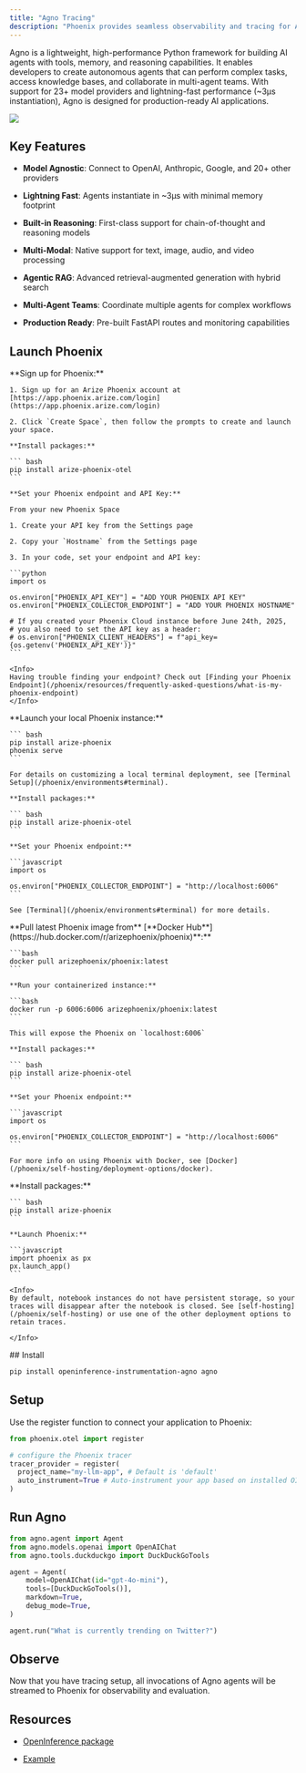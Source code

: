 ```yaml
---
title: "Agno Tracing"
description: "Phoenix provides seamless observability and tracing for Agno agents through the OpenInference instrumentation package. This integration automatically captures agent interactions, tool usage, reasoning steps, and multi-agent conversations, giving you complete visibility into your Agno applications. Monitor performance, debug issues, and evaluate agent behavior in real-time as your agents execute complex workflows and collaborate in teams."
---
```




Agno is a lightweight, high-performance Python framework for building AI agents with tools, memory, and reasoning capabilities. It enables developers to create autonomous agents that can perform complex tasks, access knowledge bases, and collaborate in multi-agent teams. With support for 23+ model providers and lightning-fast performance (\~3μs instantiation), Agno is designed for production-ready AI applications.
<Frame caption="Agno Traces in Phoenix">
  <img src="https://storage.googleapis.com/arize-phoenix-assets/assets/images/phoenix-docs-images/agno-example-trace.png" />
</Frame>

## Key Features

* **Model Agnostic**: Connect to OpenAI, Anthropic, Google, and 20+ other providers

* **Lightning Fast**: Agents instantiate in \~3μs with minimal memory footprint

* **Built-in Reasoning**: First-class support for chain-of-thought and reasoning models

* **Multi-Modal**: Native support for text, image, audio, and video processing

* **Agentic RAG**: Advanced retrieval-augmented generation with hybrid search

* **Multi-Agent Teams**: Coordinate multiple agents for complex workflows

* **Production Ready**: Pre-built FastAPI routes and monitoring capabilities

## Launch Phoenix

<Tabs>
  <Tab title="Phoenix Cloud">
    **Sign up for Phoenix:**

    1. Sign up for an Arize Phoenix account at [https://app.phoenix.arize.com/login](https://app.phoenix.arize.com/login)

    2. Click `Create Space`, then follow the prompts to create and launch your space.

    **Install packages:**

    ``` bash
    pip install arize-phoenix-otel
    ```

    **Set your Phoenix endpoint and API Key:**

    From your new Phoenix Space

    1. Create your API key from the Settings page

    2. Copy your `Hostname` from the Settings page

    3. In your code, set your endpoint and API key:

    ```python
    import os

    os.environ["PHOENIX_API_KEY"] = "ADD YOUR PHOENIX API KEY"
    os.environ["PHOENIX_COLLECTOR_ENDPOINT"] = "ADD YOUR PHOENIX HOSTNAME"

    # If you created your Phoenix Cloud instance before June 24th, 2025,
    # you also need to set the API key as a header:
    # os.environ["PHOENIX_CLIENT_HEADERS"] = f"api_key={os.getenv('PHOENIX_API_KEY')}"
    ```

    <Info>
    Having trouble finding your endpoint? Check out [Finding your Phoenix Endpoint](/phoenix/resources/frequently-asked-questions/what-is-my-phoenix-endpoint)
    </Info>
  </Tab>
  <Tab title="Command Line">
    **Launch your local Phoenix instance:**

    ``` bash
    pip install arize-phoenix
    phoenix serve
    ```

    For details on customizing a local terminal deployment, see [Terminal Setup](/phoenix/environments#terminal).

    **Install packages:**

    ``` bash
    pip install arize-phoenix-otel
    ```

    **Set your Phoenix endpoint:**

    ```javascript
    import os

    os.environ["PHOENIX_COLLECTOR_ENDPOINT"] = "http://localhost:6006"
    ```

    See [Terminal](/phoenix/environments#terminal) for more details.
  </Tab>
  <Tab title="Docker">
    **Pull latest Phoenix image from** [**Docker Hub**](https://hub.docker.com/r/arizephoenix/phoenix)**:**

    ```bash
    docker pull arizephoenix/phoenix:latest
    ```

    **Run your containerized instance:**

    ```bash
    docker run -p 6006:6006 arizephoenix/phoenix:latest
    ```

    This will expose the Phoenix on `localhost:6006`

    **Install packages:**

    ``` bash
    pip install arize-phoenix-otel
    ```

    **Set your Phoenix endpoint:**

    ```javascript
    import os

    os.environ["PHOENIX_COLLECTOR_ENDPOINT"] = "http://localhost:6006"
    ```

    For more info on using Phoenix with Docker, see [Docker](/phoenix/self-hosting/deployment-options/docker).
  </Tab>
    <Tab title="Notebook">
    **Install packages:**

    ``` bash
    pip install arize-phoenix
    ```

    **Launch Phoenix:**

    ```javascript
    import phoenix as px
    px.launch_app()
    ```

    <Info>
    By default, notebook instances do not have persistent storage, so your traces will disappear after the notebook is closed. See [self-hosting](/phoenix/self-hosting) or use one of the other deployment options to retain traces.

    </Info>
  </Tab>
</Tabs>
## Install

```bash
pip install openinference-instrumentation-agno agno
```

## Setup

Use the register function to connect your application to Phoenix:

```python
from phoenix.otel import register

# configure the Phoenix tracer
tracer_provider = register(
  project_name="my-llm-app", # Default is 'default'
  auto_instrument=True # Auto-instrument your app based on installed OI dependencies
)
```

## Run Agno

```python
from agno.agent import Agent
from agno.models.openai import OpenAIChat
from agno.tools.duckduckgo import DuckDuckGoTools

agent = Agent(
    model=OpenAIChat(id="gpt-4o-mini"),
    tools=[DuckDuckGoTools()],
    markdown=True,
    debug_mode=True,
)

agent.run("What is currently trending on Twitter?")
```

## Observe

Now that you have tracing setup, all invocations of Agno agents will be streamed to Phoenix for observability and evaluation.

## Resources

* [OpenInference package](https://pypi.org/project/openinference-instrumentation-agno/)

* [Example](https://github.com/Arize-ai/openinference/tree/main/python/instrumentation/openinference-instrumentation-agno)


